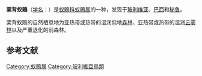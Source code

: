 {{Speciesbox
| name = 栗背蚁鵙
| image = Thamnophilus palliatus palliatus male 1841.jpg
| status = LC 
| status_system = IUCN3.1
| status_ref = <ref>{{IUCN|id=22733844 |title=''Thamnophilus palliatus'' |assessor=BirdLife International |assessor-link=BirdLife International |version=2013.2 |year=2012 |accessdate=2013-11-26}}</ref>
| genus = Thamnophilus
| species = palliatus
| authority = ([[辛里奇·利希滕斯坦|Lichtenstein]], 1823)
| synonyms = 
}}

'''栗背蚁鵙'''（[[学名|学名]]：{{lang|la|''Thamnophilus palliatus''}}）是[[蚁鵙科|蚁鵙科]][[蚁鵙属|蚁鵙属]]的一种，发现于[[玻利维亚|玻利维亚]]、[[巴西|巴西]]和[[秘鲁|秘鲁]]。

栗背蚁鵙的自然栖息地为亚热带或热带的湿润低地[[森林|森林]]、亚热带或热带的湿润[[云雾林|云雾林]]以及严重退化的前森林。

== 参考文献 ==
{{reflist}}
{{Taxonbar|from=Q840174}}

[[Category:蚁鵙属|Category:蚁鵙属]]
[[Category:玻利維亞鳥類|Category:玻利維亞鳥類]]


{{Passeriformes-stub}}